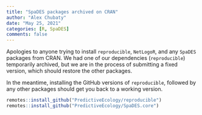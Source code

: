 ```yaml
---
title: "SpaDES packages archived on CRAN"
author: "Alex Chubaty"
date: "May 25, 2021"
categories: [R, SpaDES]
comments: false
---
```

Apologies to anyone trying to install `reproducible`, `NetLogoR`, and any `SpaDES` packages from CRAN.
We had one of our dependencies (`reproducible`) temporarily archived, but we are in the process of submitting a fixed version, which should restore the other packages.

In the meantime, installing the GitHub versions of `reproducible`, followed by any other packages should get you back to a working version.

```r
remotes::install_github("PredictiveEcology/reproducible")
remotes::install_github("PredictiveEcology/SpaDES.core")
```
